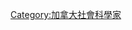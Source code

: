 {{portal|人物|加拿大|地理}}
{{commons category|Geographers from Canada}}
{{category explanation|來自[[加拿大|加拿大]]的[[地理學家|地理學家]]}}
{{fooian fooers
 | Profession = 地理學家
 | Nationality = 加拿大人
 | Country = 加拿大
 | Supercategory = 社會科學家
}}

[[Category:加拿大社會科學家|Category:加拿大社會科學家]]